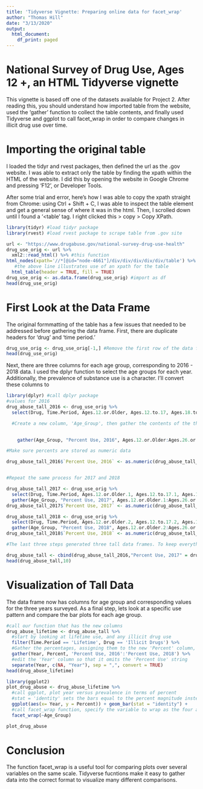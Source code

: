```yaml
---
title: 'Tidyverse Vignette: Preparing online data for facet_wrap'
author: "Thomas Hill"
date: "3/13/2020"
output:
  html_document:
    df_print: paged
---
```


# National Survey of Drug Use, Ages 12 +, an HTML Tidyverse vignette

This vignette is based off one of the datasets available for Project 2.  After reading this, you should understand how imported table from the website, used the 'gather' function to collect the table contents, and finally used Tidyverse and ggplot to call facet_wrap in order to compare changes in illicit drug use over time.


# Importing the original table

I loaded the tidyr and rvest packages, then defined the url as the .gov website. I was able to extract only the table by finding the xpath within the HTML of the website.  I did this by opening the website in Google Chrome and pressing 'F12', or Developer Tools. 

After some trial and error, here's how I was able to copy the xpath straight from Chrome: using Ctrl + Shift + C, I was able to inspect the table element and get a general sense of where it was in the html.  Then, I scrolled down until I found a '<table' tag.  I right clicked this > copy > Copy XPath.  

```r

library(tidyr) #load tidyr package
library(rvest) #load rvest package to scrape table from .gov site

url <- "https://www.drugabuse.gov/national-survey-drug-use-health"
drug_use_orig <- url %>% 
  xml2::read_html() %>% #this function 
html_nodes(xpath='//*[@id="node-4661"]/div/div/div/div/div/table') %>%
   #the above line illustrates use of an xpath for the table
  html_table(header = TRUE, fill = TRUE)
drug_use_orig <- as.data.frame(drug_use_orig) #import as df
head(drug_use_orig)
```  

# First Look at the Data Frame

The original formmatting of the table has a few issues that needed to be addressed before gathering the data frame.  First, there are duplicate headers for 'drug' and 'time period.'

```r


drug_use_orig <- drug_use_orig[-1,] #Remove the first row of the data frame
head(drug_use_orig)

```

Next, there are three columns for each age group, corresponding to 2016 - 2018 data. I used the dplyr function to select the age groups for each year.  Additionally, the prevalence of substance use is a character. I'll convert these columns to 

```r
library(dplyr) #call dplyr package
#values for 2016
drug_abuse_tall_2016 <- drug_use_orig %>% 
  select(Drug, Time.Period, Ages.12.or.Older, Ages.12.to.17, Ages.18.to.25, Ages.26.or.Older) %>%

  #Create a new column, 'Age_Group', then gather the contents of the three columns into a second column containing all of the observations, 'Percent Use, 2016'.

  
    gather(Age_Group, "Percent Use, 2016", Ages.12.or.Older:Ages.26.or.Older)

#Make sure percents are stored as numeric data

drug_abuse_tall_2016$`Percent Use, 2016` <- as.numeric(drug_abuse_tall_2016$`Percent Use, 2016`)


#Repeat the same process for 2017 and 2018

drug_abuse_tall_2017 <- drug_use_orig %>%
  select(Drug, Time.Period, Ages.12.or.Older.1, Ages.12.to.17.1, Ages.18.to.25.1, Ages.26.or.Older.1) %>%
  gather(Age_Group, "Percent Use, 2017", Ages.12.or.Older.1:Ages.26.or.Older.1)
drug_abuse_tall_2017$`Percent Use, 2017` <- as.numeric(drug_abuse_tall_2017$`Percent Use, 2017`)

drug_abuse_tall_2018 <- drug_use_orig %>%
  select(Drug, Time.Period, Ages.12.or.Older.2, Ages.12.to.17.2, Ages.18.to.25.2, Ages.26.or.Older.2) %>%
  gather(Age_Group, "Percent Use, 2018", Ages.12.or.Older.2:Ages.26.or.Older.2)
drug_abuse_tall_2018$`Percent Use, 2018` <- as.numeric(drug_abuse_tall_2018$`Percent Use, 2018`)

#The last three steps generated three tall data frames. To keep everything as a single dataframe, I'll call the 'cbind' function to append these columns together

drug_abuse_tall <- cbind(drug_abuse_tall_2016,"Percent Use, 2017" = drug_abuse_tall_2017$`Percent Use, 2017`,"Percent Use, 2018" = drug_abuse_tall_2018$`Percent Use, 2018`)
head(drug_abuse_tall,10)
```  


# Visualization of Tall Data

The data frame now has columns for age group and corresponding values for the three years surveyed.  As a final step, lets look at a specific use pattern and compare the bar plots for each age group.  

```r


#call our function that has the new columns
drug_abuse_lifetime <- drug_abuse_tall %>% 
  #start by looking at lifetime use, and any illicit drug use
  filter(Time.Period == 'Lifetime', Drug == 'Illicit Drugs') %>%
  #Gather the percentages, assigning them to the new 'Percent' column, also split each observation by year
  gather(Year, Percent, 'Percent Use, 2016':'Percent Use, 2018') %>%
  #edit the 'Year' column so that it omits the 'Percent Use' string
  separate(Year, c(NA, "Year"), sep = ",", convert = TRUE)
head(drug_abuse_lifetime)

library(ggplot2)
plot_drug_abuse <- drug_abuse_lifetime %>%
  #call ggplot, plot year versus prevalence in terms of percent
  #stat = 'identity' sets the bars equal to the percent magnitude instead of the frequency of values
  ggplot(aes(x= Year, y = Percent)) + geom_bar(stat = "identity") +
  #call facet_wrap function, specify the variable to wrap as the four age groups
  facet_wrap(~Age_Group)

plot_drug_abuse
```  

\newline

# Conclusion

The function facet_wrap is a useful tool for comparing plots over several variables on the same scale. Tidyverse fucntions make it easy to gather data into the correct format to visualize many different comparisons.  